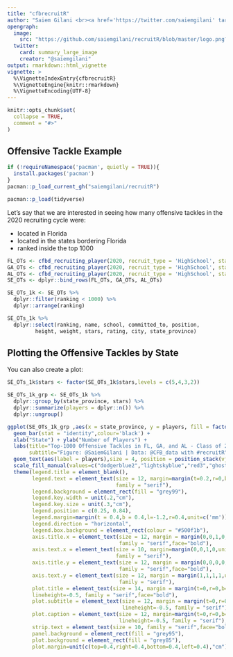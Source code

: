 ```yaml
---
title: "cfbrecruitR"
author: "Saiem Gilani <br><a href='https://twitter.com/saiemgilani' target='blank'><img src='https://img.shields.io/twitter/follow/saiemgilani?color=blue&amp;label=%40saiemgilani&amp;logo=twitter&amp;style=for-the-badge' alt='@saiemgilani'/></a> <a href='https://github.com/saiemgilani' target='blank'><img src='https://img.shields.io/github/followers/saiemgilani?color=eee&amp;logo=Github&amp;style=for-the-badge' alt='@saiemgilani'/></a>"
opengraph:
  image: 
    src: "https://github.com/saiemgilani/recruitR/blob/master/logo.png?raw=true"
  twitter:
    card: summary_large_image
    creator: "@saiemgilani"
output: rmarkdown::html_vignette
vignette: >
  %\VignetteIndexEntry{cfbrecruitR}
  %\VignetteEngine{knitr::rmarkdown}
  %\VignetteEncoding{UTF-8}
---
```


```r
knitr::opts_chunk$set(
  collapse = TRUE,
  comment = "#>"
)
```

## Offensive Tackle Example

```r
if (!requireNamespace('pacman', quietly = TRUE)){
  install.packages('pacman')
}
pacman::p_load_current_gh("saiemgilani/recruitR")

pacman::p_load(tidyverse)
```
Let's say that we are interested in seeing how many offensive tackles in the 2020 recruiting cycle were:

 - located in Florida 
 - located in the states bordering Florida 
 - ranked inside the top 1000

```r
FL_OTs <- cfbd_recruiting_player(2020, recruit_type = 'HighSchool', state='FL', position ='OT')
GA_OTs <- cfbd_recruiting_player(2020, recruit_type = 'HighSchool', state='GA', position ='OT')
AL_OTs <- cfbd_recruiting_player(2020, recruit_type = 'HighSchool', state='AL', position ='OT')
SE_OTs <- dplyr::bind_rows(FL_OTs, GA_OTs, AL_OTs)

SE_OTs_1k <- SE_OTs %>% 
  dplyr::filter(ranking < 1000) %>% 
  dplyr::arrange(ranking)

SE_OTs_1k %>% 
  dplyr::select(ranking, name, school, committed_to, position, 
         height, weight, stars, rating, city, state_province)
```
## Plotting the Offensive Tackles by State
You can also create a plot:

```r
SE_OTs_1k$stars <- factor(SE_OTs_1k$stars,levels = c(5,4,3,2))

SE_OTs_1k_grp <- SE_OTs_1k %>%
  dplyr::group_by(state_province, stars) %>%
  dplyr::summarize(players = dplyr::n()) %>% 
  dplyr::ungroup()

ggplot(SE_OTs_1k_grp ,aes(x = state_province, y = players, fill = factor(stars))) +
  geom_bar(stat = "identity",colour='black') +
  xlab("State") + ylab("Number of Players") +
  labs(title="Top-1000 Offensive Tackles in FL, GA, and AL - Class of 2020",
       subtitle="Figure: @SaiemGilani | Data: @CFB_data with #recruitR")+
  geom_text(aes(label = players),size = 4, position = position_stack(vjust = 0.5))+
  scale_fill_manual(values=c("dodgerblue2","lightskyblue","red3","ghostwhite"))+
  theme(legend.title = element_blank(),
        legend.text = element_text(size = 12, margin=margin(t=0.2,r=0,b=0.2,l=-1.2,unit=c("mm")), 
                                   family = "serif"),
        legend.background = element_rect(fill = "grey99"),
        legend.key.width = unit(.2,"cm"),
        legend.key.size = unit(.3,"cm"),
        legend.position = c(0.25, 0.84),
        legend.margin=margin(t = 0.4,b = 0.4,l=-1.2,r=0.4,unit=c('mm')),
        legend.direction = "horizontal",
        legend.box.background = element_rect(colour = "#500f1b"),
        axis.title.x = element_text(size = 12, margin = margin(0,0,1,0,unit=c("mm")), 
                                    family = "serif",face="bold"),
        axis.text.x = element_text(size = 10, margin=margin(0,0,1,0,unit=c("mm")),
                                   family = "serif"),
        axis.title.y = element_text(size = 12, margin = margin(0,0,0,0,unit=c("mm")), 
                                    family = "serif",face="bold"),
        axis.text.y = element_text(size = 12, margin = margin(1,1,1,1,unit=c("mm")), 
                                    family = "serif"),
        plot.title = element_text(size = 14, margin = margin(t=0,r=0,b=1.5,l=0,unit=c("mm")),
        lineheight=-0.5, family = "serif",face="bold"),
        plot.subtitle = element_text(size = 12, margin = margin(t=0,r=0,b=2,l=0,unit=c("mm")), 
                                     lineheight=-0.5, family = "serif"),
        plot.caption = element_text(size = 12, margin=margin(t=0,r=0,b=0,l=0,unit=c("mm")),
                                    lineheight=-0.5, family = "serif"),
        strip.text = element_text(size = 10, family = "serif",face="bold"),
        panel.background = element_rect(fill = "grey95"),
        plot.background = element_rect(fill = "grey85"),
        plot.margin=unit(c(top=0.4,right=0.4,bottom=0.4,left=0.4),"cm"))

```
